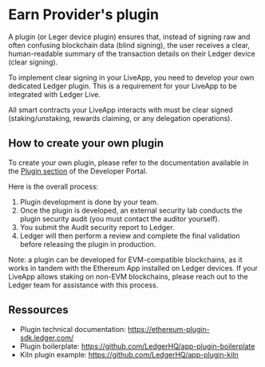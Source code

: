 

# Earn Provider's plugin

A plugin (or Leger device plugin) ensures that, instead of signing raw and often confusing blockchain data (blind signing), the user receives a clear, human-readable summary of the transaction details on their Ledger device (clear signing). 

To implement clear signing in your LiveApp, you need to develop your own dedicated Ledger plugin. This is a requirement for your LiveApp to be integrated with Ledger Live.

<Callout type="info" emoji="👉">
All smart contracts your LiveApp interacts with must be clear signed (staking/unstaking, rewards claiming, or any delegation operations).
</Callout>


## How to create your own plugin

To create your own plugin, please refer to the documentation available in the [Plugin section](https://developers.ledger.com/docs/device-app/explanation/device-app-role) of the Developer Portal.

Here is the overall process:
1. Plugin development is done by your team.
2. Once the plugin is developed, an external security lab conducts the plugin security audit (you must contact the auditor yourself).
3. You submit the Audit security report to Ledger. 
4. Ledger will then perform a review and complete the final validation before releasing the plugin in production.

Note: a plugin can be developed for EVM-compatible blockchains, as it works in tandem with the Ethereum App installed on Ledger devices. If your LiveApp allows staking on non-EVM blockchains, please reach out to the Ledger team for assistance with this process.


## Ressources

- Plugin technical documentation: https://ethereum-plugin-sdk.ledger.com/ 
- Plugin boilerplate: https://github.com/LedgerHQ/app-plugin-boilerplate 
- Kiln plugin example: https://github.com/LedgerHQ/app-plugin-kiln

